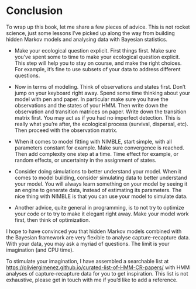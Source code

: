 # Conclusion {-}

To wrap up this book, let me share a few pieces of advice. This is not rocket science, just some lessons I've picked up along the way from building hidden Markov models and analysing data with Bayesian statistics.

+ Make your ecological question explicit. First things first. Make sure you've spent some to time to make your ecological question explicit. This step will help you to stay on course, and make the right choices. For example, it's fine to use subsets of your data to address different questions.

+ Now in terms of modeling. Think of observations and states first. Don't jump on your keyboard right away. Spend some time thinking about your model with pen and paper. In particular make sure you have the observations and the states of your HMM. Then write down the observation and transition matrices on paper. Write down the transition matrix first. You may act as if you had no imperfect detection. This is really what you're after, the ecological process (survival, dispersal, etc). Then proceed with the observation matrix.

+ When it comes to model fitting with NIMBLE, start simple, with all parameters constant for example. Make sure convergence is reached. Then add complexity one step at a time. Time effect for example, or random effects, or uncertainty in the assignment of states.

+ Consider doing simulations to better understand your model. When it comes to model building, consider simulating data to better understand your model. You will always learn something on your model by seeing it an engine to generate data, instead of estimating its parameters. The nice thing with NIMBLE is that you can use your model to simulate data.

+ Another advice, quite general in programming, is to not try to optimize your code or to try to make it elegant right away. Make your model work first, then think of optimization.

I hope to have convinced you that hidden Markov models combined with the Bayesian framework are very flexible to analyse capture-recapture data. With your data, you may ask a myriad of questions. The limit is your imagination (and CPU time). 

To stimulate your imagination, I have assembled a searchable list at <https://oliviergimenez.github.io/curated-list-of-HMM-CR-papers/> with HMM analyses of capture-recapture data for you to get inspiration. This list is not exhaustive, please get in touch with me if you'd like to add a reference.


<!-- See you with the second edition of the book, hopefully, with more HMMs and batch marking, continuous-time models, semi-Markov models (e.g. for senescence or stopover duration, @choquet_semi-markov_2011), spatial capture-recapture models, integrated population models, and a proper multievent function implemented in the `nimbleEcology` package.  -->

